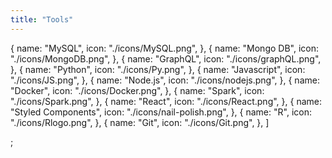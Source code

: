 ```yaml
---
title: "Tools"
---
```


  {
    name: "MySQL",
    icon: "./icons/MySQL.png",
  },
  {
    name: "Mongo DB",
    icon: "./icons/MongoDB.png",
  },
  {
    name: "GraphQL",
    icon: "./icons/graphQL.png",
  },
  {
    name: "Python",
    icon: "./icons/Py.png",
  },
  {
    name: "Javascript",
    icon: "./icons/JS.png",
  },
    {
    name: "Node.js",
    icon: "./icons/nodejs.png",
  },
        {
    name: "Docker",
    icon: "./icons/Docker.png",
  },
        {
    name: "Spark",
    icon: "./icons/Spark.png",
  },
  {
    name: "React",
    icon: "./icons/React.png",
  },
  {
    name: "Styled Components",
    icon: "./icons/nail-polish.png",
  },
    {
    name: "R",
    icon: "./icons/Rlogo.png",
  },
      {
    name: "Git",
    icon: "./icons/Git.png",
  },
]

;
